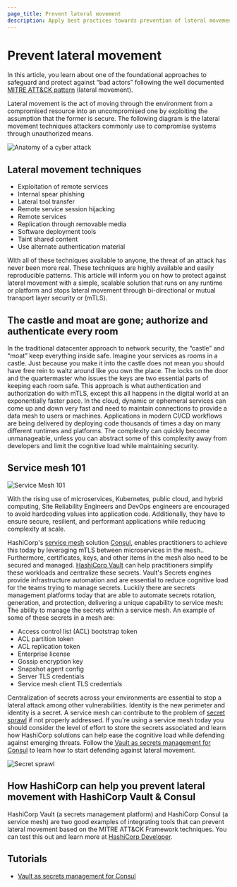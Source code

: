 ```yaml
---
page_title: Prevent lateral movement
description: Apply best practices towards prevention of lateral movement
---
```


# Prevent lateral movement

In this article, you learn about one of the foundational approaches to safeguard and protect against 
“bad actors” following the well documented [MITRE ATT&CK pattern](https://attack.mitre.org/docs/attack_matrix_poster_2021_june.pdf) (lateral movement).

Lateral movement is the act of moving through the environment from a compromised resource into 
an uncompromised one by exploiting the assumption that the former is secure. 
The following diagram is the lateral movement techniques attackers commonly use to compromise systems through unauthorized means. 

<ImageConfig hideBorder>

![Anatomy of a cyber attack](/img/well-architected/anatomy-cyber-attack-1.png)

</ImageConfig>

## Lateral movement techniques

- Exploitation of remote services
- Internal spear phishing
- Lateral tool transfer
- Remote service session hijacking
- Remote services
- Replication through removable media
- Software deployment tools
- Taint shared content
- Use alternate authentication material

With all of these techniques available to anyone, the threat of an attack has never been more real. 
These techniques are highly available and easily reproducible patterns. 
This article will inform you on how to protect against lateral movement with a simple, scalable solution that 
runs on any runtime or platform and stops lateral movement through bi-directional or mutual transport layer security or (mTLS). 

## The castle and moat are gone; authorize and authenticate every room

In the traditional datacenter approach to network security, the “castle” and “moat” keep everything inside safe. 
Imagine your services as rooms in a castle. Just because you make it into the castle does not mean you should have 
free rein to waltz around like you own the place. The locks on the door and the quartermaster who issues the keys are 
two essential parts of keeping each room safe.
This approach is what authentication and authorization do with mTLS, except this all happens in the digital world at an 
exponentially faster pace. In the cloud, dynamic or ephemeral services can come up and down very fast and need to maintain 
connections to provide a data mesh to users or machines. Applications in modern CI/CD workflows are being delivered by 
deploying code thousands of times a day on many different runtimes and platforms. 
The complexity can quickly become unmanageable, unless you can abstract some of this complexity away from developers and 
limit the cognitive load while maintaining security. 

## Service mesh 101

<ImageConfig hideBorder>

![Service Mesh 101](/img/well-architected/service-mesh-1.png)

</ImageConfig>

With the rising use of microservices, Kubernetes, public cloud, and hybrid computing, Site Reliability Engineers and 
DevOps engineers are encouraged to avoid hardcoding values into application code. 
Additionally, they have to ensure secure, resilient, and performant applications while reducing complexity at scale. 

HashiCorp's [service mesh](/consul/docs/use-case/service-mesh) solution [Consul](/consul/), enables practitioners to achieve this today by leveraging 
mTLS between microservices in the mesh.. Furthermore, certificates, keys, and other items in the mesh also need 
to be secured and managed. [HashiCorp Vault](/vault) can help practitioners simplify these workloads and centralize these secrets. 
Vault's Secrets engines provide infrastructure automation and are essential to reduce cognitive load for the teams 
trying to manage secrets. 
Luckily there are secrets management platforms today that are able to automate secrets rotation, generation, and protection, 
delivering a unique capability to service mesh: The ability to manage the secrets within a service mesh. 
An example of some of these secrets in a mesh are:
- Access control list (ACL) bootstrap token
- ACL partition token
- ACL replication token
- Enterprise license
- Gossip encryption key
- Snapshot agent config
- Server TLS credentials
- Service mesh client TLS credentials

Centralization of secrets across your environments are essential to stop a lateral attack among other vulnerabilities. 
Identity is the new perimeter and identity is a secret. A service mesh can contribute to the problem of 
[secret sprawl](https://www.hashicorp.com/resources/what-is-secret-sprawl-why-is-it-harmful) if not properly addressed. If you're using a service mesh today you should consider the level of effort to 
store the secrets associated and learn how HashiCorp solutions can help ease the cognitive load while defending against 
emerging threats. Follow the 
[Vault as secrets management for Consul](/consul/tutorials/kubernetes/kubernetes-vault-consul-secrets-management) to learn how 
to start defending against lateral movement.

<ImageConfig hideBorder>

![Secret sprawl](/img/well-architected/secret-sprawl-1.png)

</ImageConfig>

## How HashiCorp can help you prevent lateral movement with HashiCorp Vault & Consul

HashiCorp Vault (a secrets management platform) and HashiCorp Consul (a service mesh) are two good examples of integrating 
tools that can prevent lateral movement based on the MITRE ATT&CK Framework techniques. 
You can test this out and learn more at [HashiCorp Developer](/consul/tutorials/kubernetes/kubernetes-vault-consul-secrets-management). 

## Tutorials

- [Vault as secrets management for Consul](/consul/tutorials/kubernetes/kubernetes-vault-consul-secrets-management)